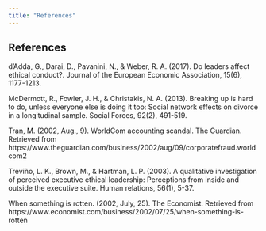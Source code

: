```yaml
---
title: "References"
---
```


## References
d’Adda, G., Darai, D., Pavanini, N., & Weber, R. A. (2017). Do leaders affect ethical conduct?. Journal of the European Economic Association, 15(6), 1177-1213.

McDermott, R., Fowler, J. H., & Christakis, N. A. (2013). Breaking up is hard to do, unless everyone else is doing it too: Social network effects on divorce in a longitudinal sample. Social Forces, 92(2), 491-519.

Tran, M. (2002, Aug., 9). WorldCom accounting scandal. The Guardian. Retrieved from https://www.theguardian.com/business/2002/aug/09/corporatefraud.worldcom2

Treviño, L. K., Brown, M., & Hartman, L. P. (2003). A qualitative investigation of perceived executive ethical leadership: Perceptions from inside and outside the executive suite. Human relations, 56(1), 5-37.

When something is rotten. (2002, July, 25). The Economist. Retrieved from https://www.economist.com/business/2002/07/25/when-something-is-rotten